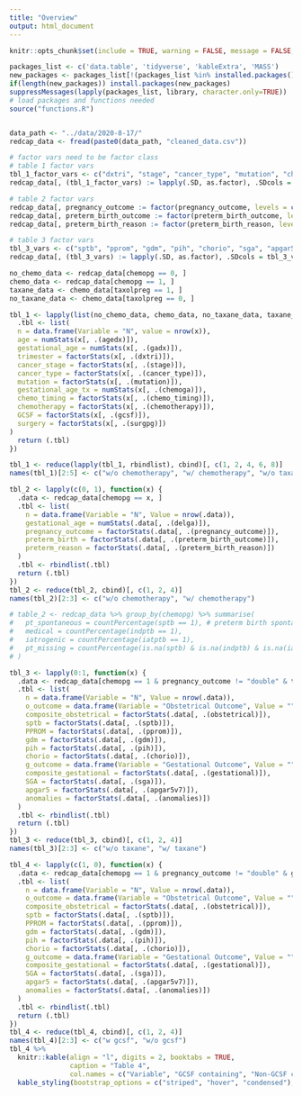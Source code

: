 ```yaml
---
title: "Overview"
output: html_document
---
```


```r
knitr::opts_chunk$set(include = TRUE, warning = FALSE, message = FALSE, echo = FALSE)
```

```r
packages_list <- c('data.table', 'tidyverse', 'kableExtra', 'MASS')
new_packages <- packages_list[!(packages_list %in% installed.packages()[, 'Package'])]
if(length(new_packages)) install.packages(new_packages)
suppressMessages(lapply(packages_list, library, character.only=TRUE))
# load packages and functions needed
source("functions.R")


data_path <- "../data/2020-8-17/"
redcap_data <- fread(paste0(data_path, "cleaned_data.csv"))

# factor vars need to be factor class
# table 1 factor vars
tbl_1_factor_vars <- c("dxtri", "stage", "cancer_type", "mutation", "chemo_timing", "chemotherapy", "gcsf", "surgpg")
redcap_data[, (tbl_1_factor_vars) := lapply(.SD, as.factor), .SDcols = tbl_1_factor_vars]

# table 2 factor vars
redcap_data[, pregnancy_outcome := factor(pregnancy_outcome, levels = c("single", "double", "Termination", "Spontaneous"))]
redcap_data[, preterm_birth_outcome := factor(preterm_birth_outcome, levels = c(">=37", "<37"))]
redcap_data[, preterm_birth_reason := factor(preterm_birth_reason, levels = c("Spontaneous & Medical", "Spontaneous", "Medical", "Iatrogenic", "Unknown", "Not applicable"))]

# table 3 factor vars
tbl_3_vars <- c("sptb", "pprom", "gdm", "pih", "chorio", "sga", "apgar5v7", "anomalies")
redcap_data[, (tbl_3_vars) := lapply(.SD, as.factor), .SDcols = tbl_3_vars]
```


```r
no_chemo_data <- redcap_data[chemopg == 0, ]
chemo_data <- redcap_data[chemopg == 1, ]
taxane_data <- chemo_data[taxolpreg == 1, ]
no_taxane_data <- chemo_data[taxolpreg == 0, ]

tbl_1 <- lapply(list(no_chemo_data, chemo_data, no_taxane_data, taxane_data), function(x) {
  .tbl <- list(
  n = data.frame(Variable = "N", value = nrow(x)),
  age = numStats(x[, .(agedx)]),
  gestational_age = numStats(x[, .(gadx)]),
  trimester = factorStats(x[, .(dxtri)]),
  cancer_stage = factorStats(x[, .(stage)]),
  cancer_type = factorStats(x[, .(cancer_type)]),
  mutation = factorStats(x[, .(mutation)]),
  gestational_age_tx = numStats(x[, .(chemoga)]),
  chemo_timing = factorStats(x[, .(chemo_timing)]),
  chemotherapy = factorStats(x[, .(chemotherapy)]),
  GCSF = factorStats(x[, .(gcsf)]),
  surgery = factorStats(x[, .(surgpg)])
)
  return (.tbl)
})

tbl_1 <- reduce(lapply(tbl_1, rbindlist), cbind)[, c(1, 2, 4, 6, 8)]
names(tbl_1)[2:5] <- c("w/o chemotherapy", "w/ chemotherapy", "w/o taxane", "w/ taxane")
```

```r
tbl_2 <- lapply(c(0, 1), function(x) {
  .data <- redcap_data[chemopg == x, ]
  .tbl <- list(
    n = data.frame(Variable = "N", Value = nrow(.data)),
    gestational_age = numStats(.data[, .(delga)]),
    pregnancy_outcome = factorStats(.data[, .(pregnancy_outcome)]),
    preterm_birth = factorStats(.data[, .(preterm_birth_outcome)]),
    preterm_reason = factorStats(.data[, .(preterm_birth_reason)])
  )
  .tbl <- rbindlist(.tbl)
  return (.tbl)
})
tbl_2 <- reduce(tbl_2, cbind)[, c(1, 2, 4)]
names(tbl_2)[2:3] <- c("w/o chemotherapy", "w/ chemotherapy")

# table_2 <- redcap_data %>% group_by(chemopg) %>% summarise(
#   pt_spontaneous = countPercentage(sptb == 1), # preterm birth spontaneous
#   medical = countPercentage(indptb == 1),
#   iatrogenic = countPercentage(iatptb == 1),
#   pt_missing = countPercentage(is.na(sptb) & is.na(indptb) & is.na(iatptb))
# )
```

```r
tbl_3 <- lapply(0:1, function(x) {
  .data <- redcap_data[chemopg == 1 & pregnancy_outcome != "double" & taxolpreg == x, ] # all twin+ pregnancies should be excluded from table 3, 4
  .tbl <- list(
    n = data.frame(Variable = "N", Value = nrow(.data)),
    o_outcome = data.frame(Variable = "Obstetrical Outcome", Value = ""),
    composite_obstetrical = factorStats(.data[, .(obstetrical)]),
    sptb = factorStats(.data[, .(sptb)]),
    PPROM = factorStats(.data[, .(pprom)]),
    gdm = factorStats(.data[, .(gdm)]),
    pih = factorStats(.data[, .(pih)]),
    chorio = factorStats(.data[, .(chorio)]),
    g_outcome = data.frame(Variable = "Gestational Outcome", Value = ""),
    composite_gestational = factorStats(.data[, .(gestational)]),
    SGA = factorStats(.data[, .(sga)]),
    apgar5 = factorStats(.data[, .(apgar5v7)]),
    anomalies = factorStats(.data[, .(anomalies)])
  )
  .tbl <- rbindlist(.tbl)
  return (.tbl)
})
tbl_3 <- reduce(tbl_3, cbind)[, c(1, 2, 4)]
names(tbl_3)[2:3] <- c("w/o taxane", "w/ taxane")
```


```r
tbl_4 <- lapply(c(1, 0), function(x) {
  .data <- redcap_data[chemopg == 1 & pregnancy_outcome != "double" & gfpreg == x, ] # all twin+ pregnancies should be excluded from table 3, 4
  .tbl <- list(
    n = data.frame(Variable = "N", Value = nrow(.data)),
    o_outcome = data.frame(Variable = "Obstetrical Outcome", Value = ""),
    composite_obstetrical = factorStats(.data[, .(obstetrical)]),
    sptb = factorStats(.data[, .(sptb)]),
    PPROM = factorStats(.data[, .(pprom)]),
    gdm = factorStats(.data[, .(gdm)]),
    pih = factorStats(.data[, .(pih)]),
    chorio = factorStats(.data[, .(chorio)]),
    g_outcome = data.frame(Variable = "Gestational Outcome", Value = ""),
    composite_gestational = factorStats(.data[, .(gestational)]),
    SGA = factorStats(.data[, .(sga)]),
    apgar5 = factorStats(.data[, .(apgar5v7)]),
    anomalies = factorStats(.data[, .(anomalies)])
  )
  .tbl <- rbindlist(.tbl)
  return (.tbl)
})
tbl_4 <- reduce(tbl_4, cbind)[, c(1, 2, 4)]
names(tbl_4)[2:3] <- c("w gcsf", "w/o gcsf")
tbl_4 %>% 
  knitr::kable(align = "l", digits = 2, booktabs = TRUE,
               caption = "Table 4",
               col.names = c("Variable", "GCSF containing", "Non-GCSF containing")) %>%
  kable_styling(bootstrap_options = c("striped", "hover", "condensed"), full_width = F, position = "center")
```




